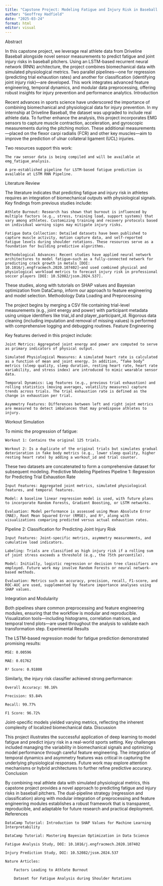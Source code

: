 ```yaml
---
title: "Capstone Project: Modeling Fatigue and Injury Risk in Baseball Pitching"
author: "Geoffrey Hadfield"
date: "2025-03-24"
format: html
editor: visual
---
```


Abstract

In this capstone project, we leverage real athlete data from Driveline Baseball alongside novel sensor measurements to predict fatigue and joint injury risks in baseball pitchers. Using an LSTM-based recurrent neural network (RNN) architecture, the project combines biomechanical data with simulated physiological metrics. Two parallel pipelines—one for regression (predicting trial exhaustion rates) and another for classification (identifying joint injury risk)—are developed. This work integrates advanced feature engineering, temporal dynamics, and modular data preprocessing, offering robust insights for injury prevention and performance analytics. Introduction

Recent advances in sports science have underscored the importance of combining biomechanical and physiological data for injury prevention. In my internship at Driveline Baseball, the dataset was upgraded to include real athlete data. To further enhance the analysis, this project incorporates EMG sensors to capture muscle contraction, acceleration, and gyroscopic measurements during the pitching motion. These additional measurements—placed on the flexor carpi radialis (FCR) and other key muscles—aim to improve the prediction of ulnar collateral ligament (UCL) injuries.

Two resources support this work:

```         
The raw sensor data is being compiled and will be available at emg_fatigue_analysis.

A pre-established pipeline for LSTM-based fatigue prediction is available at LSTM RNN Pipeline.
```

Literature Review

The literature indicates that predicting fatigue and injury risk in athletes requires an integration of biomechanical outputs with physiological signals. Key findings from previous studies include:

```         
Athlete Burnout: Research has shown that burnout is influenced by multiple factors (e.g., stress, training load, support systems) that vary among athletes. Customizing training and recovery protocols based on individual warning signs may mitigate injury risks.

Fatigue Data Collection: Detailed datasets have been published to capture muscle activity, motion capture data, and self-reported fatigue levels during shoulder rotations. These resources serve as a foundation for building predictive algorithms.

Methodological Advances: Recent studies have applied neural network architectures to model fatigue—such as a fully-connected network for predicting crack growth in metals [DOI: 10.1016/j.engfracmech.2020.107402]—and used combined physical and physiological workload metrics to forecast injury risk in professional soccer players [DOI: 10.52082/jssm.2024.537].
```

These studies, along with tutorials on SHAP values and Bayesian optimization from DataCamp, inform our approach to feature engineering and model selection. Methodology Data Loading and Preprocessing

The project begins by merging a CSV file containing trial-level measurements (e.g., joint energy and power) with participant metadata using unique identifiers like trial_id and player_participant_id. Rigorous data cleaning (including imputation and removal of missing values) is performed with comprehensive logging and debugging routines. Feature Engineering

Key features derived in this project include:

```         
Joint Metrics: Aggregated joint energy and power are computed to serve as primary indicators of physical output.

Simulated Physiological Measures: A simulated heart rate is calculated as a function of mean and joint energy. In addition, “fake body” metrics (sleep quality, sleep duration, resting heart rate, heart rate variability, and stress index) are introduced to mimic wearable sensor data.

Temporal Dynamics: Lag features (e.g., previous trial exhaustion) and rolling statistics (moving averages, volatility measures) capture trends across trials. The trial exhaustion rate is defined as the change in exhaustion per trial.

Asymmetry Features: Differences between left and right joint metrics are measured to detect imbalances that may predispose athletes to injury.
```

Workout Simulation

To mimic the progression of fatigue:

```         
Workout 1: Contains the original 125 trials.

Workout 2: Is a duplicate of the original trials but simulates gradual deterioration in fake body metrics (e.g., lower sleep quality, higher resting heart rate) by adding a workout_id and trial counter.
```

These two datasets are concatenated to form a comprehensive dataset for subsequent modeling. Predictive Modeling Pipelines Pipeline 1: Regression for Predicting Trial Exhaustion Rate

```         
Input Features: Aggregated joint metrics, simulated physiological features, and temporal features.

Model: A baseline linear regression model is used, with future plans to incorporate Random Forests, Gradient Boosting, or LSTM networks.

Evaluation: Model performance is assessed using Mean Absolute Error (MAE), Root Mean Squared Error (RMSE), and R², along with visualizations comparing predicted versus actual exhaustion rates.
```

Pipeline 2: Classification for Predicting Joint Injury Risk

```         
Input Features: Joint-specific metrics, asymmetry measurements, and cumulative load indicators.

Labeling: Trials are classified as high injury risk if a rolling sum of joint stress exceeds a threshold (e.g., the 75th percentile).

Model: Initially, logistic regression or decision tree classifiers are employed. Future work may involve Random Forests or neural network-based methods.

Evaluation: Metrics such as accuracy, precision, recall, F1-score, and ROC-AUC are used, supplemented by feature importance analyses using SHAP values.
```

Integration and Modularity

Both pipelines share common preprocessing and feature engineering modules, ensuring that the workflow is modular and reproducible. Visualization tools—including histograms, correlation matrices, and temporal trend plots—are used throughout the analysis to validate each transformation step. Experimental Results

The LSTM-based regression model for fatigue prediction demonstrated promising results:

```         
MSE: 0.00596

MAE: 0.01762

R² Score: 0.91808
```

Similarly, the injury risk classifier achieved strong performance:

```         
Overall Accuracy: 98.16%

Precision: 93.84%

Recall: 99.77%

F1 Score: 96.72%
```

Joint-specific models yielded varying metrics, reflecting the inherent complexity of localized biomechanical data. Discussion

This project illustrates the successful application of deep learning to model fatigue and predict injury risk in a real-world sports setting. Key challenges included managing the variability in biomechanical signals and optimizing model performance through careful feature engineering. The integration of temporal dynamics and asymmetry features was critical in capturing the underlying physiological responses. Future work may explore attention mechanisms or hybrid architectures to further refine predictive accuracy. Conclusion

By combining real athlete data with simulated physiological metrics, this capstone project provides a novel approach to predicting fatigue and injury risks in baseball pitchers. The dual-pipeline strategy (regression and classification) along with modular integration of preprocessing and feature engineering modules establishes a robust framework that is transparent, reproducible, and adaptable for future research and practical deployment. References

```         
DataCamp Tutorial: Introduction to SHAP Values for Machine Learning Interpretability

DataCamp Tutorial: Mastering Bayesian Optimization in Data Science

Fatigue Analysis Study, DOI: 10.1016/j.engfracmech.2020.107402

Injury Prediction Study, DOI: 10.52082/jssm.2024.537

Nature Articles:

    Factors Leading to Athlete Burnout

    Dataset for Fatigue Analysis during Shoulder Rotations
```